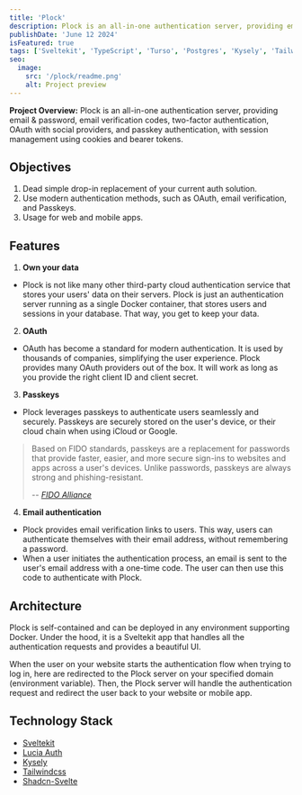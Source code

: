 ```yaml
---
title: 'Plock'
description: Plock is an all-in-one authentication server, providing email & password, email verification codes, two-factor authentication, OAuth with social providers, and passkey authentication, with session management using cookies and bearer tokens.
publishDate: 'June 12 2024'
isFeatured: true
tags: ['Sveltekit', 'TypeScript', 'Turso', 'Postgres', 'Kysely', 'Tailwindcss']
seo:
  image:
    src: '/plock/readme.png'
    alt: Project preview
---
```



**Project Overview:**
Plock is an all-in-one authentication server, providing email & password, email verification codes, two-factor authentication, OAuth with social providers, and passkey authentication, with session management using cookies and bearer tokens.

<div class="flex justify-center mb-10">
  <Carousel
    client:load
    images={[
      { src: '/plock/demo.gif', alt: 'Demo of Pluck' },
      { src: '/plock/demo-iphone.gif', alt: 'Using Pluck with Expo for mobile app authentication' },
      { src: '/plock/readme.png', alt: 'Pluck README' }
    ]}
  />
</div>

## Objectives

1. Dead simple drop-in replacement of your current auth solution.
2. Use modern authentication methods, such as OAuth, email verification, and Passkeys.
3. Usage for web and mobile apps.

## Features

1. **Own your data**

- Plock is not like many other third-party cloud authentication service that stores your users' data on their servers. Plock is just an authentication server running as a single Docker container, that stores users and sessions in your database. That way, you get to keep your data.

2. **OAuth**

- OAuth has become a standard for modern authentication. It is used by thousands of companies, simplifying the user experience. Plock provides many OAuth providers out of the box. It will work as long as you provide the right client ID and client secret.

3. **Passkeys**

- Plock leverages passkeys to authenticate users seamlessly and securely. Passkeys are securely stored on the user's device, or their cloud chain when using iCloud or Google.

> Based on FIDO standards, passkeys are a replacement for passwords that provide faster, easier, and more secure sign-ins to websites and apps across a user's devices. Unlike passwords, passkeys are always strong and phishing-resistant.
>
> -- <cite>[FIDO Alliance][1]</cite>

4. **Email authentication**

- Plock provides email verification links to users. This way, users can authenticate themselves with their email address, without remembering a password.
- When a user initiates the authentication process, an email is sent to the user's email address with a one-time code. The user can then use this code to authenticate with Plock.

## Architecture

Plock is self-contained and can be deployed in any environment supporting Docker. Under the hood, it is a Sveltekit app that handles all the authentication requests and provides a beautiful UI.

When the user on your website starts the authentication flow when trying to log in, here are redirected to the Plock server on your specified domain (environment variable). Then, the Plock server will handle the authentication request and redirect the user back to your website or mobile app.

## Technology Stack

- [Sveltekit](https://kit.svelte.dev)
- [Lucia Auth](https://github.com/lucia-auth/lucia)
- [Kysely](https://kysely.dev)
- [Tailwindcss](https://tailwindcss.com/)
- [Shadcn-Svelte](https://www.shadcn-svelte.com/)

[1]: https://fidoalliance.org/passkeys
